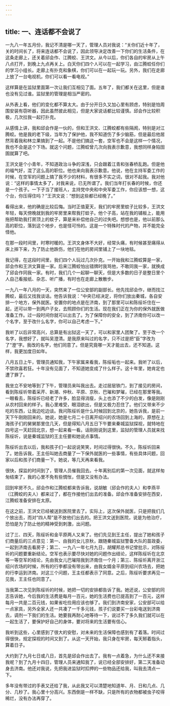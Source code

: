 ```yaml
---
---
---
```

title: 一、连话都不会说了
---



一九八一年五月份，我记不清是哪一天了，管理人员对我说：“关你们近十年了，关的时间长了，将来连话都不会说了，因此领导决定改善一下你们的生活条件，在这条走廊上，还关着邱会作、江腾蛟、王洪文。从今以后，你们各自的牢房从上午八点打开，到晚上九点再关上。白天你们四个人可以在一起学习，由江腾蛟任你们的学习小组长。走廊上有扑克和象棋，你们可以在一起玩一玩。另外，我们在走廊上放了一台电视机，你们可以看一看电视。”

这样算是在监狱里面第一次让我们互相见了面。五年了，我们都关在这里，但是谁也没有见过谁。监狱里的管理是相当严密的。

从外表上看，他们的变化都不算太大。由于分开日久又加心里有顾虑，特别是怕周围安装有窃听器，因此虽然彼此相见，但是大家说话都比较谨慎。邱会作比较积极，几次拉我一起打扑克。

从感情上讲，我和邱会作是一伙的，但和王洪文、江腾蛟都有些隔阂，特别是对江腾蛟。他是我的老下级，当年为了保护他，我不知道伤了多少脑筋，但是最后他居然背着我和林立果搞到了一起。不是他们搞这一套，空军也不会是这样一个情况，我也不会是这个下场。就这个问题，江腾蛟曾几次向我表示歉意，我想同样身陷囹圄就算了吧。

王洪文是个小青年，不知道政治斗争的深浅，只会跟着江青和张春桥乱跑。但是他的福气好，混了这么高的职位。他也来向我表示歉意。他说，他在主持军委工作的时候，在空军的问题上搞了我不少的材料，有很多不实之词，很对不起我。我对他说：“这样的事情太多了，对我来说，已无所谓了。我们当年打长春的时候，你还是一个孩子。一下子当了接班人，主持党中央和中央军委工作，你应该想一想，这个台，你压得住吗？”王洪文说：“想到这些都已经晚了。”

看得出来，他的确是比较后悔。当时正值夏天，我们的牢房里蚊子比较多，王洪文年轻，每天傍晚就到我的牢房里来帮我打蚊子。他个子高，站在我的铺板上，能用拖把帮助我打房顶上的蚊子，算是来补偿他自己的过失吧。想想也是，他以前那么高的职位，落到这个地步，也是怪可怜的。这是一个特殊时代的产物，并不能完全怪他。

在那一段时间里，时寒时暖的。王洪文身体不大好，经常头痛，有时候甚至痛得从床上摔下来，为了防止他跌伤，他们在他的房间里铺上了一块地毯。

我记得，在这段时间里，我们四个人玩过几次扑克。一开始我和江腾蛟算是一家，邱会作和王洪文算是一家。后来江腾蛟怕出错牌时我骂他，不敢同我一家，就换成了邱会作同我一家。有时，我们几个一起聊一聊天，但是大多数的日子是整日里个人自己看报纸、杂志、听广播，有时也在走廊上散散步。

一九八一年八月的一天，突然来了一位公安部的副部长。他先找邱会作，继而找江腾蛟，最后又找我谈话。他告诉我说：“中央已经决定，将你们放出秦城，各自安排一个地方，保外就医。安置你的地点是在济南，到了那里可以和陈绥圻住在一起，还可以带一到两户子女，去照顾你们的生活。现在我们正在为你的保外就医做准备工作。过一段时间你就可以出去了。为了保障你的安全，到了济南你可以改一个名字，至于改什么名字，你可以自己考虑一下。”

我听了以后非常高兴，总算是有出狱这一天了，可以和家里人团聚了。至于改一个名字，我想好了，就叫吴澄清。是我原来叫过的名字，只不过是把“臣”字改为了“澄”字。我改的名字，他们同意了。但是究竟哪一天才能出去，还不知道。这样，我更加度日如年。

八月五日上午，管理员通知我，下午家属来看我，陈绥垢也一起来。我听了以后，不禁欣喜若狂。十年没有见面了，不知道她变成了什么样子。这十年里，她肯定也遭了罪了。

我坐立不安地等到了下午，管理员来叫我出去。走过层层铁门，到了接见的房间，看到陈绥圻带着采芹、新潮、仲秋、平原、京秋、巴璀和梦璀，已经在那里等我。一眼看去，陈绥圻已经老了许多，脸显得消瘦，头上也添了不少的白发，像是刚刚从农村回来的样子。我心里难受，眼泪欲出，但是又极力忍住了。他们又带来不少吃的东西，让我边吃边谈。我问陈绥圻是什么时候回到北京的，她告诉我，是前一天下午刚刚回来的。她说，她是七月二十日离开绍兴的农场回到上海的，原想在上海孩子们的舅舅那里住几天，但是得知八月五日下午要来秦城监狱探视，就特地在四号这一天赶回北京，想一起来看一看。话刚刚说到这里，监狱的管理人员就来找陈绥圻，说是秦城监狱的王主任要和她说点事情。

陈绥圻出去以后，我和孩子们一起说说笑笑，时间过得很快。不久，陈绥圻回来了。她告诉我，王主任叫她去商量了一下保外就医的一些事情，有些具体问题，回家以后和孩子们商量一下。她说，等几天再来看我。

很快，探监的时间到了，管理人员催我回去。十年离别后的第一次见面，就这样匆匆结束了，我的心里不免有些惆怅，但是又没有办法。

回到牢房不久，邱会作和江腾蛟都来告诉我，说胡敏（邱会作的夫人）和李燕平（江腾蛟的夫人）都来过了，都在作接他们出去的准备。邱会作准备安排在西安，江腾蛟准备安排在太原。

在这之前，王洪文已经被送到医院里去了。实际上，这次保外就医，只是把我们几个放出去，而对“四人帮”是不放他们出去的。把王洪文送到医院，说是为他治疗，恐怕是为了防止他的精神受到刺激，出问题。

过了三、四天，陈绥圻和金平原两人又来了。他们先见到王主任，提出了她和孩子们商量后的三点意见：第一、由我的女儿京秋，跟随秦城监狱警备大队的苗政委，一起到济南去看房子；第二、一九八一年七月九日，胡耀邦总书记曾批示，对陈绥圻的问题要重新结论。空军也表示要尽快对她的问题作出结论，这样陈绥圻在北京等一等空军的结论，先由我女儿巴璀陪我到济南住一个月；第三、陈绥圻离开浙江绍兴农场的时候，所有的行李都没有带出来，由我女婿金平原到绍兴农场去，把她的行李运到济南。对这三个问题，王主任都表示了同意。之后，陈绥圻要求再见一见我，王主任也同意了。

当我第二次见到陈绥圻的时候，她把一切的安排都告诉了我。她还说，公安部的同志告诉她，今后我的生活费是每月一百元，她的生活费也已提高到了一百元，这样每月一共是二百元钱，如果省吃俭用应该也够了。我们到济南安家，公安部可以给一点家具，另外全家人还一共凑了一千多元钱，孩子们说要买一台彩电送到济南去，调剂一下我们的生活。她要我再耐心地等待一下，说过不了多久我们就可以在一起生活了，要保护好自己的身体，要对将来的生活要有信心。

我听到这些，心里感到了很大的安慰，对未来的生活保障也感到有了着落。时间过得很快，规定探视的时间又到了。从这一天开始，我只身在牢房，每天掰着指头，算着日子。

大约到了九月七日或八日，首先是邱会作出去了。我有一点着急，为什么还不来接我呢？到了九月十四日，管理人员来通知我了，说已经全部安排好，第二天准备动身去济南。他还对我说，先把我进监狱时扣押的一些物品还给我，叫我去清点一下。

多年没有带过的手表又还给了我，从此我又可以清楚地知道年、月、日和几点、几分、几秒了。我心里十分高兴。东西倒是一样不缺，只是所有的衣物都被虫子咬得稀烂，没有办法再穿了。